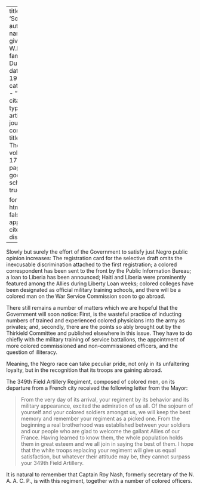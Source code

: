 
---
title: 'Soldiers'
author:
  - name:
      given: W.E.B.
      family: Du Bois
date: May 1919
categories: 
  - ""
citation: 
  type: article-journal
  container-title: The Crisis
  volume: 17
  issue: 1
  page: 8
google-scholar: true

format:
  html:
    toc: false
    appendix-cite-as: display
---


Slowly but surely the effort of the Government to satisfy just Negro public opinion increases: The registration card for the selective draft omits the inexcusable discrimination attached to the first registration; a colored correspondent has been sent to the front by the Public Information Bureau; a loan to Liberia has been announced; Haiti and Liberia were prominently featured among the Allies during Liberty Loan weeks; colored colleges have been designated as official military training schools, and there will be a colored man on the War Service Commission soon to go abroad.

There still remains a number of matters which we are hopeful that the Government will soon notice: First, is the wasteful practice of inducting numbers of trained and experienced colored physicians into the army as privates; and, secondly, there are the points so ably brought out by the Thirkield Committee and published elsewhere in this issue. They have to do chiefly with the military training of service battalions, the appointment of more colored commissioned and non-commissioned officers, and the question of illiteracy.

Meaning, the Negro race can take peculiar pride, not only in its unfaltering loyalty, but in the recognition that its troops are gaining abroad.

The 349th Field Artillery Regiment, composed of colored men, on its departure from a French city received the following letter from the Mayor:

> From the very day of its arrival, your regiment by its behavior and its military appearance, excited the admiration of us all. Of the sojourn of yourself and your colored soldiers amongst us, we will keep the best memory and remember your regiment as a picked one. From the beginning a real brotherhood was established between your soldiers and our people who are glad to welcome the gallant Allies of our France. Having learned to know them, the whole population holds them in great esteem and we all join in saying the best of them. I hope that the white troops replacing your regiment will give us equal satisfaction, but whatever their attitude may be, they cannot surpass your 349th Field Artillery.

It is natural to remember that Captain Roy Nash, formerly secretary of the N. A. A. C. P., is with this regiment, together with a number of colored officers.

